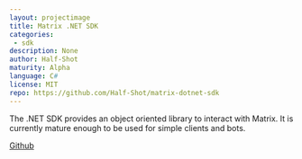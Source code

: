 ```yaml
---
layout: projectimage
title: Matrix .NET SDK
categories: 
 - sdk
description: None
author: Half-Shot
maturity: Alpha
language: C#
license: MIT
repo: https://github.com/Half-Shot/matrix-dotnet-sdk
---
```


The .NET SDK provides an object oriented library to interact with Matrix. It is currently mature enough to be used for simple clients and bots.

[Github](https://github.com/Half-Shot/matrix-dotnet-sdk)


